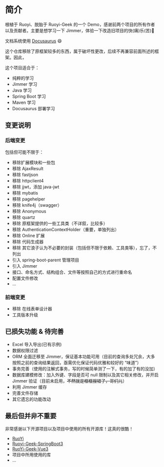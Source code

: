 # 简介

根植于 Ruoyi、脱胎于 Ruoyi-Geek 的一个 Demo，感谢前两个项目的所有作者以及贡献者。主要是想学习一下 Jimmer，体验一下改造旧项目的快(痛)乐(苦)🤣

文档系统使用 [Docusaurus](https://docusaurus.io/) 😄

这个仓库移除了原框架较多的东西，属于破坏性更改，后续不再兼容前面所述的框架。因此，

这个项目适合于：

- 纯粹的学习
- Jimmer 学习
- Java 学习
- Spring Boot 学习
- Maven 学习
- Docusaurus 部署学习

## 变更说明

### 后端变更

包括但可能不限于：

- 移除扩展模块和一些包
- 移除 AjaxResult
- 移除 fastjson
- 移除 httpclient4
- 移除 jjwt，添加 java-jwt
- 移除 mybatis
- 移除 pagehelper
- 移除 knife4j（swagger）
- 移除 Anonymous
- 移除 quartz
- 移除 原框架提供的一些工具类（不详叙，比较多）
- 移除 AuthenticationContextHolder（重要，单独列出）
- 移除 Online 扩展
- 移除 代码生成器
- 移除 其它浪子认为不必要的封装（包括但不限于依赖、工具类等），忘了，不列出
- 引入 spring-boot-parent 管理项目
- 引入 Jimmer
- 接口、命名方式、结构组合、文件等按照自己的方式进行重命名
- 配置文件修改
- ...

### 前端变更

- 移除 在线表单设计器
- 工具版本升级

## 已损失功能 & 待完善

- Excel 导入导出(已有示例)
- 数据权限过滤
- ORM 全面迁移至 Jimmer，保证基本功能可用（目前的查询多处冗余，大多按照之前的查询结果返回，亟需优化保证代码优雅和较好的 “味道”）
- 事务完善（使用的注解式事务，写的时候简单测了一下，有的加了有的没加）
- 数据库建模修改：加入外键、字段是否可 null 限制以及其它相关修改，并开启 Jimmer 验证（目前未启用，~~不然就是框框报错了，哥们儿~~）
- 利用 Jimmer 缓存
- 完善文件存储
- 其它遗忘的功能改动

## 最后但并非不重要

非常感谢以下开源项目以及项目中使用的所有开源库！这真的很酷！

- [RuoYi](https://github.com/yangzongzhuan/RuoYi)
- [Ruoyi-Geek-SpringBoot3](https://github.com/TheChosenPerson/Ruoyi-Geek-SpringBoot3)
- [RuoYi-Geek-Vue3](https://github.com/TheChosenPerson/RuoYi-Geek-Vue3)
- 项目中所用使用的库
- ...
